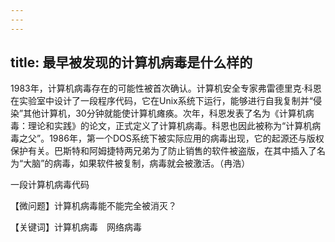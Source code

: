 ```yaml
---
---
---
```

title: 最早被发现的计算机病毒是什么样的
---




1983年，计算机病毒存在的可能性被首次确认。计算机安全专家弗雷德里克·科恩在实验室中设计了一段程序代码，它在Unix系统下运行，能够进行自我复制并“侵染”其他计算机，30分钟就能使计算机瘫痪。次年，科恩发表了名为《计算机病毒：理论和实践》的论文，正式定义了计算机病毒。科恩也因此被称为“计算机病毒之父”。1986年，第一个DOS系统下被实际应用的病毒出现，它的起源还与版权保护有关。巴斯特和阿姆捷特两兄弟为了防止销售的软件被盗版，在其中插入了名为“大脑”的病毒，如果软件被复制，病毒就会被激活。（冉浩）

一段计算机病毒代码





【微问题】计算机病毒能不能完全被消灭？

【关键词】计算机病毒　网络病毒